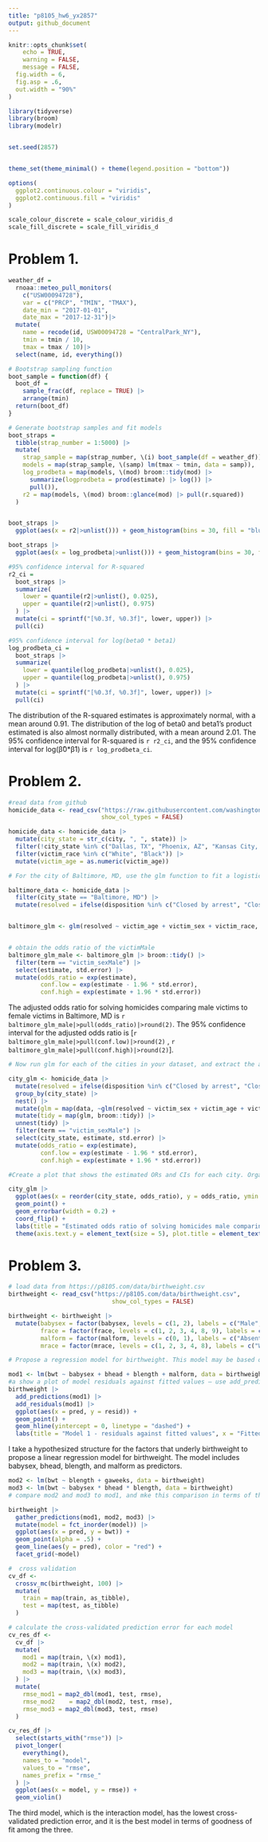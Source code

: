 ```yaml
---
title: "p8105_hw6_yx2857"
output: github_document
---
```


```r
knitr::opts_chunk$set(
	echo = TRUE,
	warning = FALSE,
	message = FALSE,
  fig.width = 6,
  fig.asp = .6,
  out.width = "90%"
)

```

```r
library(tidyverse)
library(broom)
library(modelr)


set.seed(2857)


theme_set(theme_minimal() + theme(legend.position = "bottom"))

options(
  ggplot2.continuous.colour = "viridis",
  ggplot2.continuous.fill = "viridis"
)

scale_colour_discrete = scale_colour_viridis_d
scale_fill_discrete = scale_fill_viridis_d
```

# Problem 1. 
```r
weather_df = 
  rnoaa::meteo_pull_monitors(
    c("USW00094728"),
    var = c("PRCP", "TMIN", "TMAX"), 
    date_min = "2017-01-01",
    date_max = "2017-12-31")|>
  mutate(
    name = recode(id, USW00094728 = "CentralPark_NY"),
    tmin = tmin / 10,
    tmax = tmax / 10)|>
  select(name, id, everything())
```

```r

# Bootstrap sampling function
boot_sample = function(df) {
  boot_df = 
    sample_frac(df, replace = TRUE) |>
    arrange(tmin)  
  return(boot_df)
}

# Generate bootstrap samples and fit models
boot_straps = 
  tibble(strap_number = 1:5000) |>
  mutate(
    strap_sample = map(strap_number, \(i) boot_sample(df = weather_df)),
    models = map(strap_sample, \(samp) lm(tmax ~ tmin, data = samp)),
    log_prodbeta = map(models, \(mod) broom::tidy(mod) |>
      summarize(logprodbeta = prod(estimate) |> log()) |>
      pull()),
    r2 = map(models, \(mod) broom::glance(mod) |> pull(r.squared))
  )


boot_straps |>
  ggplot(aes(x = r2|>unlist())) + geom_histogram(bins = 30, fill = "blue", color = "black") + labs(title = "Distribution of R-squared estimates", x = "R-squared", y = "Frequency")

boot_straps |>
  ggplot(aes(x = log_prodbeta|>unlist())) + geom_histogram(bins = 30, fill = "blue", color = "black") + labs(title = "Distribution of log(β̂0*β̂1) estimates", x = "log(β̂0*β̂1)", y = "Frequency")

#95% confidence interval for R-squared
r2_ci = 
  boot_straps |>
  summarize(
    lower = quantile(r2|>unlist(), 0.025),
    upper = quantile(r2|>unlist(), 0.975)
  ) |>
  mutate(ci = sprintf("[%0.3f, %0.3f]", lower, upper)) |>
  pull(ci)

#95% confidence interval for log(beta0 * beta1)
log_prodbeta_ci = 
  boot_straps |> 
  summarize(
    lower = quantile(log_prodbeta|>unlist(), 0.025),
    upper = quantile(log_prodbeta|>unlist(), 0.975)
  ) |>
  mutate(ci = sprintf("[%0.3f, %0.3f]", lower, upper)) |>
  pull(ci)
```
The distribution of the R-squared estimates is approximately normal, with a mean around 0.91. The distribution of the log of beta0 and beta1's product estimated is also almost normally distributed, with a mean around 2.01. The 95% confidence interval for R-squared is `r r2_ci`, and the 95% confidence interval for log(β̂0*β̂1) is `r log_prodbeta_ci`. 



# Problem 2.  
```r

#read data from github
homicide_data <- read_csv("https://raw.githubusercontent.com/washingtonpost/data-homicides/master/homicide-data.csv",
                          show_col_types = FALSE)

homicide_data <- homicide_data |>
  mutate(city_state = str_c(city, ", ", state)) |>
  filter(!city_state %in% c("Dallas, TX", "Phoenix, AZ", "Kansas City, MO", "Tulsa, AL")) |>
  filter(victim_race %in% c("White", "Black")) |>
  mutate(victim_age = as.numeric(victim_age))


```

```r
# For the city of Baltimore, MD, use the glm function to fit a logistic regression with resolved vs unresolved as the outcome and victim age, sex and race as predictors. Save the output of glm as an R object; apply the broom::tidy to this object; and obtain the estimate and confidence interval of the adjusted odds ratio for solving homicides comparing male victims to female victims keeping all other variables fixed.

baltimore_data <- homicide_data |> 
  filter(city_state == "Baltimore, MD") |>
  mutate(resolved = ifelse(disposition %in% c("Closed by arrest", "Closed without arrest"), 1, 0)) 


baltimore_glm <- glm(resolved ~ victim_age + victim_sex + victim_race, data = baltimore_data, family = "binomial")


# obtain the odds ratio of the victimMale
baltimore_glm_male <- baltimore_glm |> broom::tidy() |> 
  filter(term == "victim_sexMale") |> 
  select(estimate, std.error) |> 
  mutate(odds_ratio = exp(estimate), 
         conf.low = exp(estimate - 1.96 * std.error),
         conf.high = exp(estimate + 1.96 * std.error))

```
The adjusted odds ratio for solving homicides comparing male victims to female victims in Baltimore, MD is `r baltimore_glm_male|>pull(odds_ratio)|>round(2)`. The 95% confidence interval for the adjusted odds ratio is [`r baltimore_glm_male|>pull(conf.low)|>round(2)` , `r baltimore_glm_male|>pull(conf.high)|>round(2)`].   

```r
# Now run glm for each of the cities in your dataset, and extract the adjusted odds ratio (and CI) for solving homicides comparing male victims to female victims. Do this within a “tidy” pipeline, making use of purrr::map, list columns, and unnest as necessary to create a dataframe with estimated ORs and CIs for each city.

city_glm <- homicide_data |> 
  mutate(resolved = ifelse(disposition %in% c("Closed by arrest", "Closed without arrest"), 1, 0)) |>
  group_by(city_state) |> 
  nest() |> 
  mutate(glm = map(data, ~glm(resolved ~ victim_sex + victim_age + victim_race, data = ., family = "binomial"))) |>
  mutate(tidy = map(glm, broom::tidy)) |>
  unnest(tidy) |>
  filter(term == "victim_sexMale") |>
  select(city_state, estimate, std.error) |>
  mutate(odds_ratio = exp(estimate), 
         conf.low = exp(estimate - 1.96 * std.error),
         conf.high = exp(estimate + 1.96 * std.error))

#Create a plot that shows the estimated ORs and CIs for each city. Organize cities according to estimated OR, and comment on the plot.

city_glm |> 
  ggplot(aes(x = reorder(city_state, odds_ratio), y = odds_ratio, ymin = conf.low, ymax = conf.high)) + 
  geom_point() + 
  geom_errorbar(width = 0.2) + 
  coord_flip() + 
  labs(title = "Estimated odds ratio of solving homicides male comparing to female by city", x = "City, State", y = "Estimated odds ratio") + 
  theme(axis.text.y = element_text(size = 5), plot.title = element_text(size = 10))

```

# Problem 3.  

```r
# load data from https://p8105.com/data/birthweight.csv
birthweight <- read_csv("https://p8105.com/data/birthweight.csv",
                             show_col_types = FALSE)

birthweight <- birthweight |> 
  mutate(babysex = factor(babysex, levels = c(1, 2), labels = c("Male", "Female")),
         frace = factor(frace, levels = c(1, 2, 3, 4, 8, 9), labels = c("White", "Black", "Asian", "Puerto Rican", "Other", "Unknown")),
         malform = factor(malform, levels = c(0, 1), labels = c("Absent", "Present")),
         mrace = factor(mrace, levels = c(1, 2, 3, 4, 8), labels = c("White", "Black", "Asian", "Puerto Rican", "Other")))
```


```r
# Propose a regression model for birthweight. This model may be based on a hypothesized structure for the factors that underly birthweight, on a data-driven model-building process, or a combination of the two. Describe your modeling process and show a plot of model residuals against fitted values – use add_predictions and add_residuals in making this plot.

mod1 <- lm(bwt ~ babysex + bhead + blength + malform, data = birthweight)
#a show a plot of model residuals against fitted values – use add_predictions and add_residuals in making this plot.
birthweight |>
  add_predictions(mod1) |>
  add_residuals(mod1) |>
  ggplot(aes(x = pred, y = resid)) +
  geom_point() +
  geom_hline(yintercept = 0, linetype = "dashed") +
  labs(title = "Model 1 - residuals against fitted values", x = "Fitted values", y = "Residuals")

```
I take a hypothesized structure for the factors that underly birthweight to propose a linear regression model for birthweight. The model includes babysex, bhead, blength, and malform as predictors. 

```r
mod2 <- lm(bwt ~ blength + gaweeks, data = birthweight)
mod3 <- lm(bwt ~ babysex * bhead * blength, data = birthweight)
# compare mod2 and mod3 to mod1, and mke this comparison in terms of the cross-validated prediction error; use crossv_mc and functions in purrr as appropriate.

birthweight |>
  gather_predictions(mod1, mod2, mod3) |>
  mutate(model = fct_inorder(model)) |> 
  ggplot(aes(x = pred, y = bwt)) + 
  geom_point(alpha = .5) +
  geom_line(aes(y = pred), color = "red") + 
  facet_grid(~model)
```


```r
#  cross validation
cv_df <-  
  crossv_mc(birthweight, 100) |> 
  mutate(
    train = map(train, as_tibble),
    test = map(test, as_tibble)
  )

# calculate the cross-validated prediction error for each model
cv_res_df <-  
  cv_df |> 
  mutate(
    mod1 = map(train, \(x) mod1),
    mod2 = map(train, \(x) mod2),
    mod3 = map(train, \(x) mod3),
  ) |> 
  mutate(
    rmse_mod1 = map2_dbl(mod1, test, rmse),
    rmse_mod2    = map2_dbl(mod2, test, rmse),
    rmse_mod3 = map2_dbl(mod3, test, rmse)
  )

cv_res_df |> 
  select(starts_with("rmse")) |> 
  pivot_longer(
    everything(),
    names_to = "model", 
    values_to = "rmse",
    names_prefix = "rmse_"
  ) |> 
  ggplot(aes(x = model, y = rmse)) + 
  geom_violin()
```
  
The third model, which is the interaction model, has the lowest cross-validated prediction error, and it is the best model in terms of goodness of fit among the three.  